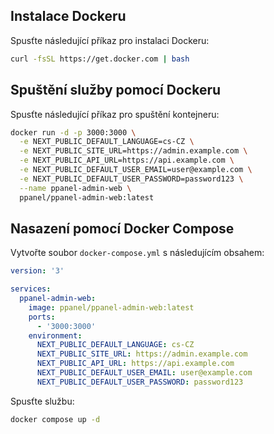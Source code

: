 ## Instalace Dockeru

Spusťte následující příkaz pro instalaci Dockeru:

```bash
curl -fsSL https://get.docker.com | bash
```

## Spuštění služby pomocí Dockeru

Spusťte následující příkaz pro spuštění kontejneru:

```bash
docker run -d -p 3000:3000 \
  -e NEXT_PUBLIC_DEFAULT_LANGUAGE=cs-CZ \
  -e NEXT_PUBLIC_SITE_URL=https://admin.example.com \
  -e NEXT_PUBLIC_API_URL=https://api.example.com \
  -e NEXT_PUBLIC_DEFAULT_USER_EMAIL=user@example.com \
  -e NEXT_PUBLIC_DEFAULT_USER_PASSWORD=password123 \
  --name ppanel-admin-web \
  ppanel/ppanel-admin-web:latest
```

## Nasazení pomocí Docker Compose

Vytvořte soubor `docker-compose.yml` s následujícím obsahem:

```yaml
version: '3'

services:
  ppanel-admin-web:
    image: ppanel/ppanel-admin-web:latest
    ports:
      - '3000:3000'
    environment:
      NEXT_PUBLIC_DEFAULT_LANGUAGE: cs-CZ
      NEXT_PUBLIC_SITE_URL: https://admin.example.com
      NEXT_PUBLIC_API_URL: https://api.example.com
      NEXT_PUBLIC_DEFAULT_USER_EMAIL: user@example.com
      NEXT_PUBLIC_DEFAULT_USER_PASSWORD: password123
```

Spusťte službu:

```bash
docker compose up -d
```


<Giscus />
